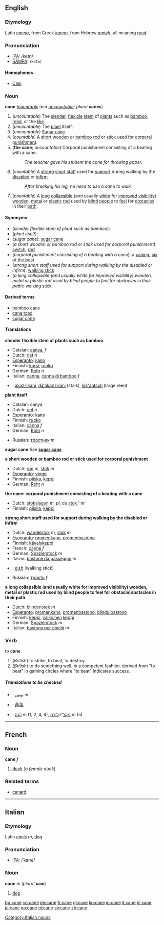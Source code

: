 ==English==

===Etymology===
Latin ''[[canna]]'', from Greek ''[[kanna]]'', from Hebrew ''[[qaneh]]'', all meaning [[rood]].

===Pronunciation===
*[[IPA]]: /keɪn/
*[[SAMPA]]: /<tt>keIn</tt>/

====Homophones====
*[[Cain]]

===Noun===
'''cane''' (''[[countable]] and [[uncountable]]; plural'' '''canes''')

#(''uncountable'') The [[slender]], [[flexible]] [[stem]] of [[plant]]s such as [[bamboo]], [[reed]], or the [[like]].
#(''uncountable'') The [[plant]] itself.
#(''uncountable'') [[Sugar cane]].
#(''countable'') A [[short]] [[wooden]] or [[bamboo]] [[rod]] or [[stick]] used for [[corporal punishment]].
#('''the cane'''; ''uncountable'') Corporal punishment consisting of a beating with a cane.
#:''The teacher gave his student the cane for throwing paper.''
#(''countable'') A [[strong]] [[short]] [[staff]] used for [[support]] during walking by the [[disabled]] or [[infirm]].
#:''After breaking his leg, he need to use a cane to walk.''
#(''countable'') A [[long]] [[collapsible]] (and usually [[white]] for [[improved]] [[visibility]]) [[wooden]], [[metal]] or [[plastic]] [[rod]] used by [[blind]] [[people]] to [[feel]] for [[obstacle|obstacles]] in their [[path]].

====Synonyms====
*(''slender flexible stem of plant such as bamboo''):
*(''plant itself''):
*(''sugar cane''): [[sugar cane]]
*(''a short wooden or bamboo rod or stick used for corporal punishment''): [[switch]], [[rod]]
*(''corporal punishment consisting of a beating with a cane''): a [[caning]], [[six of the best]]
*(''strong short staff used for support during walking by the disabled or infirm''): [[walking stick]]
*(''a long collapsible (and usually white for improved visibility) wooden, metal or plastic rod used by blind people to feel for obstacles in their path''): [[walking stick]]

====Derived terms====
*[[bamboo cane]]
*[[cane toad]]
*[[sugar cane]]

====Translations====

'''slender flexible stem of plants such as bamboo'''
{{top}}
*Catalan: [[canya]], ''f''
*Dutch: [[riet]] ''n''
*[[Esperanto]]: [[kano]]
*Finnish: [[korsi]], [[ruoko]]
*German: [[Rohr]] ''n''
*Italian: [[canna]], [[canna di bamboo]] ''f'' 
{{mid}}
*{{nv}}: [[akaz łikaní]], [[dá'ákaz łikaní]] (stalk), [[lók'aatsoh]] (large reed) 
{{bottom}}

'''plant itself'''
{{top}}
*Catalan: canya
*Dutch: [[riet]] ''n''
*[[Esperanto]]: [[kano]]
*Finnish: [[ruoko]]
*Italian: [[canna]] ''f''
*German: [[Rohr]] ''n''
{{mid}}
*Russian: [[тростник]] ''m''
{{bottom}}

'''sugar cane'''
''See'' '''[[sugar cane]]'''

'''a short wooden or bamboo rod or stick used for corporal punishment'''
{{top}}
*Dutch: [[roe]] ''m'', [[stok]] ''m''
*[[Esperanto]]: [[vergo]]
*Finnish: [[piiska]], [[keppi]]
*German: [[Rohr]] ''n''
{{mid}}
{{bottom}}

'''the cane: corporal punishment consisting of a beating with a cane'''
{{top}}
*Dutch: [[stokslagen]] ''m, pl'', de [[stok]] ''m' 
*Finnish: [[piiska]], [[keppi]]
{{mid}}
{{bottom}}

'''strong short staff used for support during walking by the disabled or infirm'''
{{top}}
*Dutch: [[wandelstok]] ''m'', [[stok]] ''m''
*[[Esperanto]]: [[promenkano]], [[promenbastono]]
*Finnish: [[kävelykeppi]]
*French: [[canne]] ''f''
*German: [[Spazierstock]] ''m''
*Italian: [[bastone da passeggio]] ''m''
{{mid}}
*{{nv}}: [[gish]] (walking stick)
*Russian: [[трость]] ''f''
{{bottom}}

'''a long collapsible (and usually white for improved visibility) wooden, metal or plastic rod used by blind people to feel for obstacle|obstacles in their path'''
{{top}}
*Dutch: [[blindenstok]] ''m''
*[[Esperanto]]: [[promenkano]], [[promenbastono]], [[blindulbastono]]
*Finnish: [[keppi]], [[valkoinen]] [[keppi]]
*German: [[Spazierstock]] ''m''
*Italian: [[bastone per ciechi]] ''m''
{{mid}}
{{bottom}}

===Verb===
to '''cane'''

# (''British'') {{slang}} to strike, to beat, to destroy
# (''British'') {{slang}} to do something well, in a competent fashion.  derived from "to beat" in gaming circles where "to beat" indicates success.

=====Translations to be checked=====
<!--Remove this section once all of the translations below have been moved into the tables above.-->
{{checktrans}}

*{{ttbc|Arabic}}: [[بوص]] ''m''
*{{ttbc|Chinese}}: [[芦苇]] 
*{{ttbc|Hebrew}}: [[קנה]] ''m'' (1, 2, 4, 6), [[ מקל]]־ה[[ליכה]] ''m'' (5)


----

==French==
===Noun===
'''cane''' ''f''

#[[duck]] (''a female duck'')

===Related terms===
*[[canard]]

----
==Italian==
===Etymology===
Latin ''[[canis]]'' ''m'', [[dog]]

===Pronunciation===
*[[w:IPA|IPA]]: /ˈkane/

===Noun===
'''cane''' ''m'' (''plural'' '''cani''')

#[[dog]]
[[Category:Italian nouns]]

[[bg:cane]]
[[co:cane]]
[[de:cane]]
[[fr:cane]]
[[gl:cane]]
[[ko:cane]]
[[io:cane]]
[[it:cane]]
[[nl:cane]]
[[ja:cane]]
[[no:cane]]
[[pl:cane]]
[[sv:cane]]
[[zh:cane]]